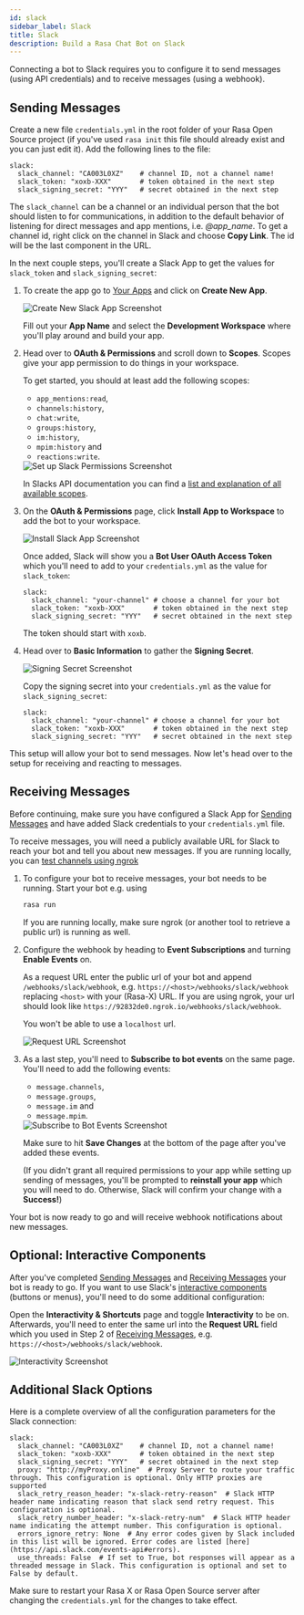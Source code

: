 ```yaml
---
id: slack
sidebar_label: Slack
title: Slack
description: Build a Rasa Chat Bot on Slack
---
```


Connecting a bot to Slack requires you to configure it to send messages
(using API credentials) and to receive messages (using a webhook).

## Sending Messages

Create a new file `credentials.yml` in the root folder of your Rasa Open Source
project (if you've used `rasa init` this file should already exist and you can
just edit it). Add the following lines to the file:

```yaml-rasa title="credentials.yml"
slack:
  slack_channel: "CA003L0XZ"    # channel ID, not a channel name!
  slack_token: "xoxb-XXX"       # token obtained in the next step
  slack_signing_secret: "YYY"   # secret obtained in the next step
```

The `slack_channel` can be a channel or an individual person that the bot should
listen to for communications, in addition to the default behavior of listening
for direct messages and app mentions, i.e. *@app_name*.
To get a channel id, right click on the channel in Slack and choose **Copy Link**.
The id will be the last component in the URL.

In the next couple steps, you'll create a Slack App to get the values for
`slack_token` and `slack_signing_secret`:

1. To create the app go to [Your Apps](https://api.slack.com/apps "The Your Apps section of your Slack interface") and click
   on **Create New App**.

   <Image img={createAppImg} caption="Create New App" alt="Create New Slack App Screenshot" max-width="500px"/>

   Fill out your **App Name** and select the **Development Workspace** where
   you'll play around and build your app.

2. Head over to **OAuth & Permissions** and scroll down to **Scopes**. Scopes give
   your app permission to do things in your workspace.

   To get started, you should at least add the following scopes:
   - `app_mentions:read`,
   - `channels:history`,
   - `chat:write`,
   - `groups:history`,
   - `im:history`,
   - `mpim:history` and
   - `reactions:write`.

   <Image img={scopesImg} caption="Set up Slack Permissions" alt="Set up Slack Permissions Screenshot" max-width="500px" />

   In Slacks API documentation you can find a
   [list and explanation of all available scopes](https://api.slack.com/scopes).

3. On the **OAuth & Permissions** page, click **Install App to Workspace** to add
   the bot to your workspace.

   <Image img={installAppImg} caption="Install Slack App" alt="Install Slack App Screenshot" max-width="500px"/>

   Once added, Slack will show you a **Bot User OAuth Access Token** which you'll
   need to add to your `credentials.yml` as the value for `slack_token`:

   ```yaml-rasa title="credentials.yml" line={3}
   slack:
     slack_channel: "your-channel" # choose a channel for your bot
     slack_token: "xoxb-XXX"       # token obtained in the next step
     slack_signing_secret: "YYY"   # secret obtained in the next step
   ```

   The token should start with `xoxb`.

4. Head over to **Basic Information** to gather the **Signing Secret**.

   <Image img={secretImg} caption="Signing Secret" alt="Signing Secret Screenshot" max-width="500px"/>

   Copy the signing secret into your `credentials.yml` as the value for `slack_signing_secret`:

   ```yaml-rasa title="credentials.yml" line={4}
   slack:
     slack_channel: "your-channel" # choose a channel for your bot
     slack_token: "xoxb-XXX"       # token obtained in the next step
     slack_signing_secret: "YYY"   # secret obtained in the next step
   ```

This setup will allow your bot to send messages. Now let's head over to the setup
for receiving and reacting to messages.

## Receiving Messages
Before continuing, make sure you have configured a Slack App for [Sending Messages](./slack.mdx#sending-messages) and have added Slack credentials to your `credentials.yml` file.

To receive messages, you will need a publicly available URL for Slack to reach
your bot and tell you about new messages. If you are running locally, you can
[test channels using ngrok](../messaging-and-voice-channels.mdx#testing-channels-on-your-local-machine)

1. To configure your bot to receive messages, your bot needs to be running.
   Start your bot e.g. using
   ```bash
   rasa run
   ```
   If you are running locally, make sure ngrok (or another tool to retrieve a public
   url) is running as well.

2. Configure the webhook by heading to **Event Subscriptions** and
   turning **Enable Events** on.

   As a request URL enter the public url of your bot and append `/webhooks/slack/webhook`, e.g.
   `https://<host>/webhooks/slack/webhook` replacing `<host>` with your (Rasa-X) URL. If you
   are using ngrok, your url should look like `https://92832de0.ngrok.io/webhooks/slack/webhook`.

   You won't be able to use a `localhost` url.

   <Image img={requestUrlImg} caption="Request URL" alt="Request URL Screenshot" max-width="500px"/>

3. As a last step, you'll need to **Subscribe to bot events** on the same page.
   You'll need to add the following events:
   - `message.channels`,
   - `message.groups`,
   - `message.im` and
   - `message.mpim`.

   <Image img={eventsImg} caption="Subscribe to Bot Events" alt="Subscribe to Bot Events Screenshot" max-width="500px"/>

   Make sure to hit **Save Changes** at the bottom of the page after you've added these events.

   (If you didn't grant all required permissions to your app while setting up
   sending of messages, you'll be prompted to **reinstall your app** which you will
   need to do. Otherwise, Slack will confirm your change with a **Success!**)

Your bot is now ready to go and will receive webhook notifications about new messages.
## Optional: Interactive Components
After you've completed [Sending Messages](./slack.mdx#sending-messages) and
[Receiving Messages](./slack.mdx#receiving-messages) your bot is ready to go. If you
want to use Slack's [interactive components](https://api.slack.com/block-kit/interactivity) (buttons or menus), you'll need to do
some additional configuration:

Open the **Interactivity & Shortcuts** page and toggle **Interactivity** to be on.
Afterwards, you'll need to enter the same url into the **Request URL** field which
you used in Step 2 of [Receiving Messages](./slack.mdx#receiving-messages), e.g. `https://<host>/webhooks/slack/webhook`.

<Image img={interactivityImg} caption="Enabling Interactivity" alt="Interactivity Screenshot" max-width="500px"/>

## Additional Slack Options

Here is a complete overview of all the configuration parameters for the Slack
connection:

```yaml-rasa title="credentials.yml"
slack:
  slack_channel: "CA003L0XZ"    # channel ID, not a channel name!
  slack_token: "xoxb-XXX"       # token obtained in the next step
  slack_signing_secret: "YYY"   # secret obtained in the next step
  proxy: "http://myProxy.online"  # Proxy Server to route your traffic through. This configuration is optional. Only HTTP proxies are supported
  slack_retry_reason_header: "x-slack-retry-reason"  # Slack HTTP header name indicating reason that slack send retry request. This configuration is optional.
  slack_retry_number_header: "x-slack-retry-num"  # Slack HTTP header name indicating the attempt number. This configuration is optional.
  errors_ignore_retry: None  # Any error codes given by Slack included in this list will be ignored. Error codes are listed [here](https://api.slack.com/events-api#errors).
  use_threads: False  # If set to True, bot responses will appear as a threaded message in Slack. This configuration is optional and set to False by default.
```

Make sure to restart your Rasa X or Rasa Open Source server after changing the
`credentials.yml` for the changes to take effect.
